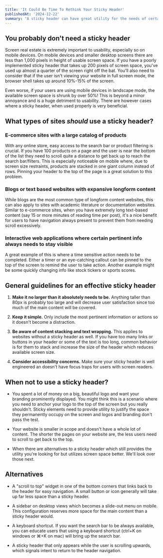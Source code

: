 ```yaml
---
title: 'It Could Be Time To Rethink Your Sticky Header'
publishedAt: '2024-12-22'
summary: "A sticky header can have great utility for the needs of certain websites but often they're used unnecessarily or implemented poorly."
---
```


## You probably don't need a sticky header

Screen real estate is extremely important to usability, especially so on mobile devices. On mobile devices and smaller desktop screens there are less than 1,000 pixels in height of usable screen space. If you have a poorly implemented sticky header that takes up 200 pixels of screen space, you've used up almost a quarter of the screen right off the bat. You'll also need to consider that if the user isn't viewing your website in full screen mode, the browser shell takes up around 10%-15% of the screen.

Even worse, if your users are using mobile devices in landscape mode, the available screen space is shrunk by over 50%! This is beyond a minor annoyance and is a huge detriment to usability. There are however cases where a sticky header, when used properly is very beneficial.

## What types of sites _should_ use a sticky header?

### E-commerce sites with a large catalog of products

With any online store, easy access to the search bar or product filtering is crucial. If you have 100 products on a page and the user is near the bottom of the list they need to scroll quite a distance to get back up to reach the search bar/filters. This is especially noticeable on mobile where, due to screen size restraints, products are stacked in one giant column instead of rows. Pinning your header to the top of the page is a great solution to this problem.

### Blogs or text based websites with expansive longform content

While blogs are the most common type of longform content websites, this can also apply to sites with academic literature or documentation websites. Similar to e-commerce sites, when you have extremely long text-based content (say 15 or more minutes of reading time per post), it's a nice benefit for users to have navigation always present to prevent them from needing scroll excessively.

### Interactive web applications where certain pertinent info always needs to stay visible

A great example of this is where a time sensitive action needs to be completed. Either a timer or an eye-catching callout can be pinned to the top of the screen to remind the user to take action. Another example might be some quickly changing info like stock tickers or sports scores.

## General guidelines for an effective sticky header

1. **Make it no larger than it absolutely needs to be.** Anything taller than 80px is probably too large and will decrease user satisfaction since too much of the main content will be covered.

2. **Keep it simple.** Only include the most pertinent information or actions so it doesn't become a distraction.

3. **Be aware of content stacking and text wrapping.** This applies to websites without a sticky header as well. If you have too many links or buttons in your header or some of the text is too long, common behavior is for them to stack and increase the size of the header which reduces available screen size.

4. **Consider accessibility concerns.** Make sure your sticky header is well engineered an doesn't have focus traps for users with screen readers.

## When not to use a sticky header?

- You spent a lot of money on a big, beautiful logo and want your branding prominently displayed. You might think this is a scenario where you need to anchor your logo to the top of the screen but you really shouldn't. Sticky elements need to provide utility to justify the space they permanently occupy on the screen and logos and branding don't pass the test.

- Your website is smaller in scope and doesn't have a whole lot of content. The shorter the pages on your website are, the less users need to scroll to get back to the top.

- When there are alternatives to a sticky header which still provides the utility you're looking for but utilizes screen space better. We'll look over those next.

## Alternatives

- A "scroll to top" widget in one of the bottom corners that links back to the header for easy navigation. A small button or icon generally will take up far less space than a sticky header.

- A sidebar on desktop views which becomes a slide-out menu on mobile. This configuration reserves more space for the main content than a sticky header would.

- A keyboard shortcut. If you want the search bar to be always available, you can educate users that using a keyboard shortcut (ctrl+K on windows or ⌘+K on mac) will bring up the search bar.

- A sticky header that only appears while the user is scrolling upwards, which signals intent to return to the header navigation.
